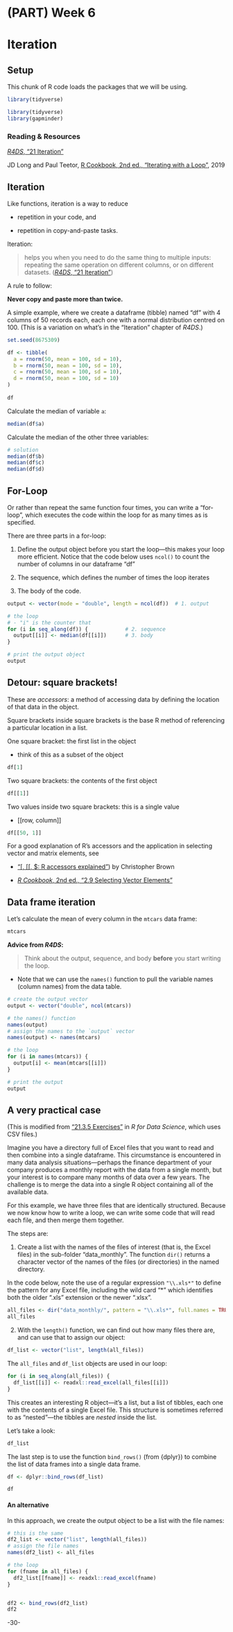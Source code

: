 <!-- 
This file by Martin Monkman 
is licensed under a Creative Commons Attribution 4.0 International License
https://creativecommons.org/licenses/by/4.0/  
-->

# (PART) Week 6 {-} 


# Iteration {#iteration}

## Setup

This chunk of R code loads the packages that we will be using.

```r
library(tidyverse)

library(tidyverse)
library(gapminder)
```




### Reading & Resources {#iteration-reading}

[_R4DS_, "21 Iteration"](https://r4ds.had.co.nz/iteration.html)

JD Long and Paul Teetor, [R Cookbook, 2nd ed., "Iterating with a Loop"](https://rc2e.com/simpleprogramming#recipe-for_loop), 2019



## Iteration {#iteration-intro}

Like functions, iteration is a way to reduce 

* repetition in your code, and 

* repetition in copy-and-paste tasks.


Iteration:  

> helps you when you need to do the same thing to multiple inputs: repeating the same operation on different columns, or on different datasets. ([_R4DS_, "21 Iteration"](https://r4ds.had.co.nz/iteration.html))

A rule to follow:

**Never copy and paste more than twice.**


A simple example, where we create a dataframe (tibble) named "df" with 4 columns of 50 records each, each one with a normal distribution centred on 100. (This is a variation on what's in the "Iteration" chapter of _R4DS_.)


```r
set.seed(8675309)

df <- tibble(
  a = rnorm(50, mean = 100, sd = 10),
  b = rnorm(50, mean = 100, sd = 10),
  c = rnorm(50, mean = 100, sd = 10),
  d = rnorm(50, mean = 100, sd = 10)
)
  
df

```

Calculate the median of variable `a`:

```r
median(df$a)

```

Calculate the median of the other three variables:

```r
# solution
median(df$b)
median(df$c)
median(df$d)

```

## For-Loop {#iteration-loop}

Or rather than repeat the same function four times, you can write a "for-loop", which executes the code within the loop for as many times as is specified.

There are three parts in a for-loop:

1. Define the output object before you start the loop—this makes your loop more efficient. Notice that the code below uses `ncol()` to count the number of columns in our dataframe "df"

2. The sequence, which defines the number of times the loop iterates

3. The body of the code.

```r
output <- vector(mode = "double", length = ncol(df))  # 1. output

# the loop
# - "i" is the counter that 
for (i in seq_along(df)) {            # 2. sequence
  output[[i]] <- median(df[[i]])      # 3. body
}

# print the output object
output

```



## Detour: square brackets! {#iteration-squarebrackets}

These are _accessors_: a method of accessing data by defining the location of that data in the object.

Square brackets inside square brackets is the base R method of referencing a particular location in a list.


One square bracket: the first list in the object

*  think of this as a subset of the object

```r

df[1]
```

Two square brackets: the contents of the first object

```r
df[[1]]
```

Two values inside two square brackets: this is a single value

* [[row, column]]

```r
df[[50, 1]]

```

For a good explanation of R's accessors and the application in selecting vector and matrix elements, see 

* ["\[, \[\[, $: R accessors explained"](https://www.r-bloggers.com/r-accessors-explained/)) by Christopher Brown

* [_R Cookbook_, 2nd ed., "2.9 Selecting Vector Elements"](https://rc2e.com/somebasics#recipe-id039) 


## Data frame iteration {#iteration-dataframe}

Let's calculate the mean of every column in the `mtcars` data frame:

```r

mtcars

```



**Advice from _R4DS_:**

> Think about the output, sequence, and body **before** you start writing the loop.


* Note that we can use the `names()` function to pull the variable names (column names) from the data table.

```r
# create the output vector
output <- vector("double", ncol(mtcars))

# the names() function 
names(output)
# assign the names to the `output` vector
names(output) <- names(mtcars)

# the loop
for (i in names(mtcars)) {
  output[i] <- mean(mtcars[[i]])
}

# print the output
output

```


## A very practical case {#iteration-practical}

(This is modified from ["21.3.5 Exercises"](https://r4ds.had.co.nz/iteration.html#exercises-56) in _R for Data Science_, which uses CSV files.)


Imagine you have a directory full of Excel files that you want to read and then combine into a single dataframe. This circumstance is encountered in many data analysis situations—perhaps the finance department of your company produces a monthly report with the data from a single month, but your interest is to compare many months of data over a few years. The challenge is to merge the data into a single R object containing all of the available data.

For this example, we have three files that are identically structured. Because we now know how to write a loop, we can write some code that will read each file, and then merge them together.

The steps are: 

1. Create a list with the names of the files of interest (that is, the Excel files) in the sub-folder "data_monthly". The function `dir()` returns a character vector of the names of the files (or directories) in the named directory.

In the code below, note the use of a regular expression `"\\.xls*"` to define the pattern for any Excel file, including the wild card "*" which identifies both the older ".xls" extension or the newer ".xlsx".

```r

all_files <- dir("data_monthly/", pattern = "\\.xls*", full.names = TRUE)
all_files

```

2. With the `length()` function, we can find out how many files there are, and can use that to assign our object:

```r

df_list <- vector("list", length(all_files))

```

The `all_files` and `df_list` objects are used in our loop:

```r
for (i in seq_along(all_files)) {
  df_list[[i]] <- readxl::read_excel(all_files[[i]])
}
```

This creates an interesting R object—it's a list, but a list of tibbles, each one with the contents of a single Excel file. This structure is sometimes referred to as "nested"—the tibbles are _nested_ inside the list.

Let's take a look:

```r
df_list
```

The last step is to use the function `bind_rows()` (from {dplyr}) to combine the list of data frames into a single data frame.

```r

df <- dplyr::bind_rows(df_list)

df 

```


#### An alternative

In this approach, we create the output object to be a list with the file names:

```r
# this is the same
df2_list <- vector("list", length(all_files))
# assign the file names
names(df2_list) <- all_files

# the loop
for (fname in all_files) {
  df2_list[[fname]] <- readxl::read_excel(fname)
}


df2 <- bind_rows(df2_list)
df2
```


-30-
